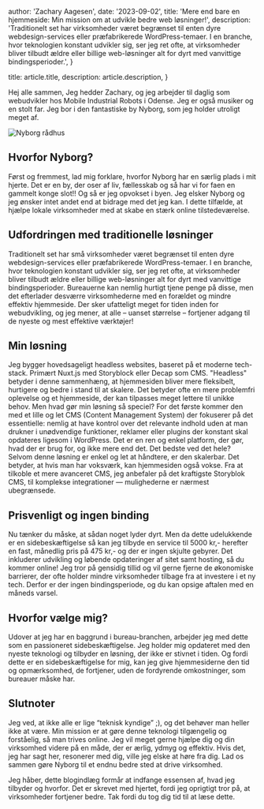 
  author: 'Zachary Aagesen',
  date: '2023-09-02',
  title: 'Mere end bare en hjemmeside: Min mission om at udvikle bedre web løsninger!',
  description:
    'Traditionelt set har virksomheder været begrænset til enten dyre webdesign-services eller præfabrikerede WordPress-temaer. I en branche, hvor teknologien konstant udvikler sig, ser jeg ret ofte, at virksomheder bliver tilbudt ældre eller billige web-løsninger alt for dyrt med vanvittige bindingsperioder.',
}
 
  title: article.title,
  description: article.description,
}


Hej alle sammen,
Jeg hedder Zachary, og jeg arbejder til daglig som webudvikler hos Mobile Industrial Robots i Odense. Jeg er også musiker og en stolt far. Jeg bor i den fantastiske by Nyborg, som jeg holder utroligt meget af.

<Image src={nyborg} alt="Nyborg rådhus" />

## Hvorfor Nyborg?
Først og fremmest, lad mig forklare, hvorfor Nyborg har en særlig plads i mit hjerte. Det er en by, der oser af liv, fællesskab og så har vi for faen en gammelt konge slot!! Og så er jeg opvokset i byen. Jeg elsker Nyborg og jeg ønsker intet andet end at bidrage med det jeg kan. I dette tilfælde, at hjælpe lokale virksomheder med at skabe en stærk online tilstedeværelse.

## Udfordringen med traditionelle løsninger

Traditionelt set har små virksomheder været begrænset til enten dyre webdesign-services eller præfabrikerede WordPress-temaer. I en branche, hvor teknologien konstant udvikler sig, ser jeg ret ofte, at virksomheder bliver tilbudt ældre eller billige web-løsninger alt for dyrt med vanvittige bindingsperioder. Bureauerne kan nemlig hurtigt tjene penge på disse, men det efterlader desværre virksomhederne med en forældet og mindre effektiv hjemmeside. Der sker ufatteligt meget for tiden inden for webudvikling, og jeg mener, at alle – uanset størrelse – fortjener adgang til de nyeste og mest effektive værktøjer!

## Min løsning

Jeg bygger hovedsageligt headless websites, baseret på et moderne tech-stack. Primært Nuxt.js med Storyblock eller Decap som CMS. "Headless" betyder i denne sammenhæng, at hjemmesiden bliver mere fleksibelt, hurtigere og bedre i stand til at skalere. Det betyder ofte en mere problemfri oplevelse og et hjemmeside, der kan tilpasses meget lettere til unikke behov.
Men hvad gør min løsning så speciel? For det første kommer den med et lille og let CMS (Content Management System) der fokuserer på det essentielle: nemlig at have kontrol over det relevante indhold uden at man drukner i unødvendige funktioner, reklamer eller plugins der konstant skal opdateres ligesom i WordPress. Det er en ren og enkel platform, der gør, hvad der er brug for, og ikke mere end det.
Det bedste ved det hele? Selvom denne løsning er enkel og let at håndtere, er den skalerbar. Det betyder, at hvis man har voksværk, kan hjemmesiden også vokse. Fra at tilkoble et mere avanceret CMS, jeg anbefaler på det kraftigste Storyblok CMS, til komplekse integrationer — mulighederne er nærmest ubegrænsede.

## Prisvenligt og ingen binding

Nu tænker du måske, at sådan noget lyder dyrt. Men da dette udelukkende er en sidebeskæftigelse så kan jeg tilbyde en service til 5000 kr,- herefter en fast, månedlig pris på 475 kr,- og der er ingen skjulte gebyrer. Det inkluderer udvikling og løbende opdateringer af sitet samt hosting, så du kommer online! Jeg tror på gensidig tillid og vil gerne fjerne de økonomiske barrierer, der ofte holder mindre virksomheder tilbage fra at investere i et ny tech. Derfor er der ingen bindingsperiode, og du kan opsige aftalen med en måneds varsel.

## Hvorfor vælge mig?

Udover at jeg har en baggrund i bureau-branchen, arbejder jeg med dette som en passioneret sidebeskæftigelse. Jeg holder mig opdateret med den nyeste teknologi og tilbyder en løsning, der ikke er stivnet i tiden. Og fordi dette er en sidebeskæftigelse for mig, kan jeg give hjemmesiderne den tid og opmærksomhed, de fortjener, uden de fordyrende omkostninger, som bureauer måske har.

## Slutnoter

Jeg ved, at ikke alle er lige “teknisk kyndige” ;), og det behøver man heller ikke at være. Min mission er at gøre denne teknologi tilgængelig og forståelig, så man trives online. Jeg vil meget gerne hjælpe dig og din virksomhed videre på en måde, der er ærlig, ydmyg og effektiv.
Hvis det, jeg har sagt her, resonerer med dig, ville jeg elske at høre fra dig. Lad os sammen gøre Nyborg til et endnu bedre sted at drive virksomhed.

Jeg håber, dette blogindlæg formår at indfange essensen af, hvad jeg tilbyder og hvorfor. Det er skrevet med hjertet, fordi jeg oprigtigt tror på, at virksomheder fortjener bedre. Tak fordi du tog dig tid til at læse dette.
